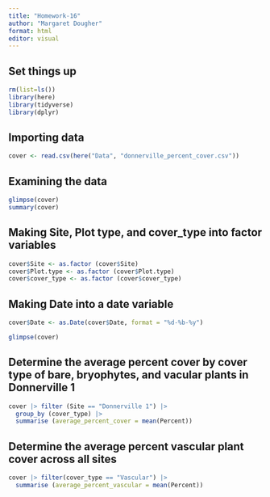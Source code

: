 ```yaml
---
title: "Homework-16"
author: "Margaret Dougher"
format: html
editor: visual
---
```


## Set things up

```r
rm(list=ls())
library(here)
library(tidyverse)
library(dplyr)
```

## Importing data

```r
cover <- read.csv(here("Data", "donnerville_percent_cover.csv"))
```

## Examining the data

```r
glimpse(cover)
summary(cover)
```

## Making Site, Plot type, and cover_type into factor variables

```r
cover$Site <- as.factor (cover$Site)
cover$Plot.type <- as.factor (cover$Plot.type)
cover$cover_type <- as.factor (cover$cover_type)
```

## Making Date into a date variable

```r
cover$Date <- as.Date(cover$Date, format = "%d-%b-%y")

glimpse(cover)
```

## Determine the average percent cover by cover type of bare, bryophytes, and vacular plants in Donnerville 1

```r
cover |> filter (Site == "Donnerville 1") |>
  group_by (cover_type) |> 
  summarise (average_percent_cover = mean(Percent))
```

## Determine the average percent vascular plant cover across all sites

```r
cover |> filter(cover_type == "Vascular") |>
  summarise (average_percent_vascular = mean(Percent))

```

